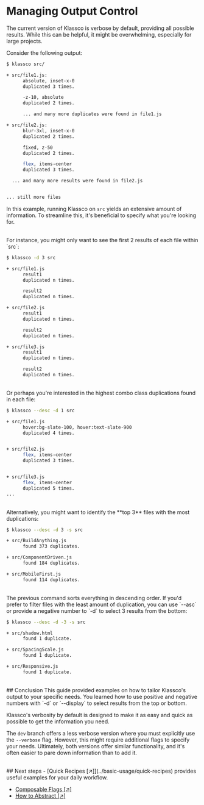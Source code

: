# Managing Output Control
The current version of Klassco is verbose by default, providing all possible
results. While this can be helpful, it might be overwhelming, especially for
large projects.

Consider the following output:

```bash {3,10,12,22,25}
$ klassco src/

+ src/file1.js:
      absolute, inset-x-0
      duplicated 3 times.

      -z-10, absolute
      duplicated 2 times.

      ... and many more duplicates were found in file1.js

+ src/file2.js:
      blur-3xl, inset-x-0
      duplicated 2 times.

      fixed, z-50
      duplicated 2 times.

      flex, items-center
      duplicated 3 times.

  ... and many more results were found in file2.js


... still more files
```

In this example, running Klassco on `src` yields an extensive amount of
information. To streamline this, it's beneficial to specify what you're
looking for.


<br />
For instance, you might only want to see the first 2 results of each file
within `src`:


```bash
$ klassco -d 3 src

+ src/file1.js
      result1
      duplicated n times.

      result2
      duplicated n times.

+ src/file2.js
      result1
      duplicated n times.

      result2
      duplicated n times.

+ src/file3.js
      result1
      duplicated n times.

      result2
      duplicated n times.
```

<br />
Or perhaps you're interested in the highest combo class duplications found in
each file:


```bash
$ klassco --desc -d 1 src

+ src/file1.js
      hover:bg-slate-100, hover:text-slate-900
      duplicated 4 times.


+ src/file2.js
      flex, items-center
      duplicated 3 times.


+ src/file3.js
      flex, items-center
      duplicated 5 times.
...
```

<br />
Alternatively, you might want to identify the **top 3** files with the most
duplications:

```bash
$ klassco --desc -d 3 -s src

+ src/BuildAnything.js
      found 373 duplicates.

+ src/ComponentDriven.js
      found 184 duplicates.

+ src/MobileFirst.js
      found 114 duplicates.
```

<br />
The previous command sorts everything in descending order. If you'd prefer to
filter files with the least amount of duplication, you can use `--asc` or
provide a negative number to `-d` to select 3 results from the bottom:

```bash
$ klassco --desc -d -3 -s src

+ src/shadow.html
      found 1 duplicate.

+ src/SpacingScale.js
      found 1 duplicate.

+ src/Responsive.js
      found 1 duplicate.
```


<br />
## Conclusion
This guide provided examples on how to tailor Klassco's output to your
specific needs. You learned how to use positive and negative numbers with `-d`
or `--display` to select results from the top or bottom.

Klassco's verbosity by default is designed to make it as easy and quick as
possible to get the information you need.

The `dev` branch offers a less verbose version where you must explicitly use
the `--verbose` flag. However, this might require additional flags to specify
your needs. Ultimately, both versions offer similar functionality, and it's
often easier to pare down information than to add it.


<br />
## Next steps
- [Quick Recipes [&#8599;]](../basic-usage/quick-recipes) provides useful
  examples for your daily workflow.

- [Composable Flags [&#8599;]](../core-concepts/key-features)
- [How to Abstract [&#8599;]](../core-concepts/how-to-abstract)
